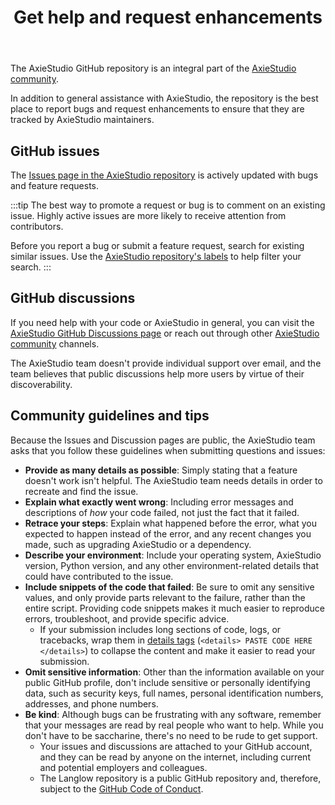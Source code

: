 ﻿---
title: Get help and request enhancements
slug: /contributing-github-issues
---

The AxieStudio GitHub repository is an integral part of the [AxieStudio community](/contributing-community).

In addition to general assistance with AxieStudio, the repository is the best place to report bugs and request enhancements to ensure that they are tracked by AxieStudio maintainers.

## GitHub issues

The [Issues page in the AxieStudio repository](https://github.com/axiestudio/axiestudio/issues) is actively updated with bugs and feature requests.

:::tip
The best way to promote a request or bug is to comment on an existing issue.
Highly active issues are more likely to receive attention from contributors.

Before you report a bug or submit a feature request, search for existing similar issues.
Use the [AxieStudio repository's labels](https://github.com/axiestudio/axiestudio/labels) to help filter your search.
:::

## GitHub discussions

If you need help with your code or AxieStudio in general, you can visit the [AxieStudio GitHub Discussions page](https://github.com/axiestudio/axiestudio/discussions) or reach out through other [AxieStudio community](/contributing-community) channels.

The AxieStudio team doesn't provide individual support over email, and the team believes that public discussions help more users by virtue of their discoverability.

## Community guidelines and tips

Because the Issues and Discussion pages are public, the AxieStudio team asks that you follow these guidelines when submitting questions and issues:

* **Provide as many details as possible**: Simply stating that a feature doesn't work isn't helpful. The AxieStudio team needs details in order to recreate and find the issue.
* **Explain what exactly went wrong**: Including error messages and descriptions of _how_ your code failed, not just the fact that it failed.
* **Retrace your steps**: Explain what happened before the error, what you expected to happen instead of the error, and any recent changes you made, such as upgrading AxieStudio or a dependency.
* **Describe your environment**: Include your operating system, AxieStudio version, Python version, and any other environment-related details that could have contributed to the issue.
* **Include snippets of the code that failed**: Be sure to omit any sensitive values, and only provide parts relevant to the failure, rather than the entire script. Providing code snippets makes it much easier to reproduce errors, troubleshoot, and provide specific advice.
  * If your submission includes long sections of code, logs, or tracebacks, wrap them in [details tags](https://developer.mozilla.org/en/docs/Web/HTML/Element/details) (`<details> PASTE CODE HERE </details>`) to collapse the content and make it easier to read your submission.
* **Omit sensitive information**: Other than the information available on your public GitHub profile, don't include sensitive or personally identifying data, such as security keys, full names, personal identification numbers, addresses, and phone numbers.
* **Be kind**: Although bugs can be frustrating with any software, remember that your messages are read by real people who want to help. While you don't have to be saccharine, there's no need to be rude to get support.
  * Your issues and discussions are attached to your GitHub account, and they can be read by anyone on the internet, including current and potential employers and colleagues.
  * The Langlow repository is a public GitHub repository and, therefore, subject to the [GitHub Code of Conduct](https://docs.github.com/en/site-policy/github-terms/github-community-code-of-conduct).
